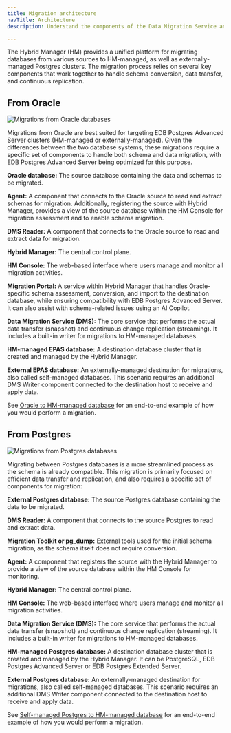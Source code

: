 ```yaml
---
title: Migration architecture 
navTitle: Architecture
description: Understand the components of the Data Migration Service and how you can leverage them to perform migrations.

---
```


The Hybrid Manager (HM) provides a unified platform for migrating databases from various sources to HM-managed, as well as externally-managed Postgres clusters. The migration process relies on several key components that work together to handle schema conversion, data transfer, and continuous replication.

## From Oracle

![Migrations from Oracle databases](/edb-postgres-ai/1.2/hybrid-manager/images/hm_migrations_oracle.svg/)

Migrations from Oracle are best suited for targeting EDB Postgres Advanced Server clusters (HM-managed or externally-managed). Given the differences between the two database systems, these migrations require a specific set of components to handle both schema and data migration, with EDB Postgres Advanced Server being optimized for this purpose.

**Oracle database:** The source database containing the data and schemas to be migrated.

**Agent:** A component that connects to the Oracle source to read and extract schemas for migration. Additionally, registering the source with Hybrid Manager, provides a view of the source database within the HM Console for migration assessment and to enable schema migration.

**DMS Reader:** A component that connects to the Oracle source to read and extract data for migration.

**Hybrid Manager:** The central control plane.

**HM Console:** The web-based interface where users manage and monitor all migration activities.

**Migration Portal:** A service within Hybrid Manager that handles Oracle-specific schema assessment, conversion, and import to the destination database, while ensuring compatibility with EDB Postgres Advanced Server. It can also assist with schema-related issues using an AI Copilot.

**Data Migration Service (DMS):** The core service that performs the actual data transfer (snapshot) and continuous change replication (streaming). It includes a built-in writer for migrations to HM-managed databases.

**HM-managed EPAS database:** A destination database cluster that is created and managed by the Hybrid Manager.

**External EPAS database:** An externally-managed destination for migrations, also called self-managed databases. This scenario requires an additional DMS Writer component connected to the destination host to receive and apply data.

See [Oracle to HM-managed database](migration_guides/oracle_to_hm_managed/) for an end-to-end example of how you would perform a migration.

## From Postgres

![Migrations from Postgres databases](/edb-postgres-ai/1.2/hybrid-manager/images/hm_migrations_pg.svg/)

Migrating between Postgres databases is a more streamlined process as the schema is already compatible. This migration is primarily focused on efficient data transfer and replication, and also requires a specific set of components for migration:

**External Postgres database:** The source Postgres database containing the data to be migrated.

**DMS Reader:** A component that connects to the source Postgres to read and extract data.

**Migration Toolkit or pg_dump:** External tools used for the initial schema migration, as the schema itself does not require conversion.

**Agent:** A component that registers the source with the Hybrid Manager to provide a view of the source database within the HM Console for monitoring. 

**Hybrid Manager:** The central control plane.

**HM Console:** The web-based interface where users manage and monitor all migration activities.

**Data Migration Service (DMS):** The core service that performs the actual data transfer (snapshot) and continuous change replication (streaming). It includes a built-in writer for migrations to HM-managed databases.

**HM-managed Postgres database:** A destination database cluster that is created and managed by the Hybrid Manager. It can be PostgreSQL, EDB Postgres Advanced Server or EDB Postgres Extended Server.

**External Postgres database:** An externally-managed destination for migrations, also called self-managed databases. This scenario requires an additional DMS Writer component connected to the destination host to receive and apply data.

See [Self-managed Postgres to HM-managed database](migration_guides/self_managed_pg_to_hm_managed/) for an end-to-end example of how you would perform a migration.
